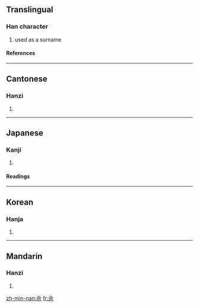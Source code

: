 ==Translingual==
===Han character===
{{Han char|rn=9|rad=人|as=05|sn=7|four=8090<sub>1</sub>|canj=人一一火 (OMMF)}}
# used as a surname
====References====
{{Han ref|kx=0099.010|dkj=00514|dj=0208.080|hdz=10128.030|uh=4F58|ud=20312|bh=CA65|bd=51813}}
----
==Cantonese==
===Hanzi===
{{yue-hanzi|jyut=|y=se4}}
# {{defn|Cantonese}}
----
==Japanese==
===Kanji===
{{ja-kanji|grade=|rs=人05}}
# {{defn|Japanese}} 
====Readings====
{{ja-readings|on=[[しゃ]] (sha), [[じゃ]] (ja)|kun=}}
----
==Korean==
===Hanja===
{{ko-hanja|hangeul=사|rv=sa|mr=sa}}
# {{defn|Korean}}
----
==Mandarin==
===Hanzi===
{{cmn-hanzi|pin=[[shé]] (she2)|wg=she<sup>2</sup>}}
# {{defn|Mandarin}}

[[zh-min-nan:佘]]
[[fr:佘]]